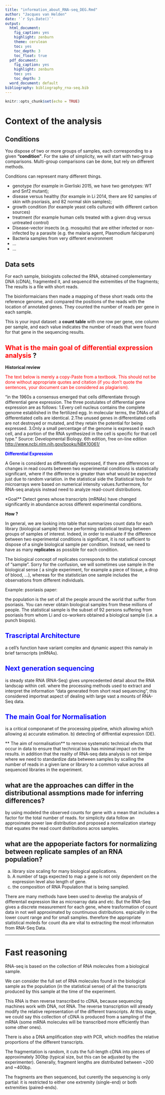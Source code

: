 ```yaml
---
title: "information_about_RNA-seq_DEG.Rmd"
author: "Jacques van Helden"
date: '`r Sys.Date()`'
output:
  html_document:
    fig_caption: yes
    highlight: zenburn
    theme: cerulean
    toc: yes
    toc_depth: 3
    toc_float: true
  pdf_document:
    fig_caption: yes
    highlight: zenburn
    toc: yes
    toc_depth: 3
  word_document: default
bibliography: bibliography_rna-seq.bib
---
```


```r
knitr::opts_chunk$set(echo = TRUE)
```


# Context of the analysis


## Conditions

You dispose of two or more groups of samples, each corresponding to a given **"condition"**. For the sake of simplicity, we will start with two-group comparisons. Multi-group comparisons can be done, but rely on different methods.

Conditions can represent many different things. 

- genotype (for example in Gierliski 2015, we have two genotypes: WT and Snf2 mutant);
- disease versus healthy (for example in Li 2014, there are 92 samples of skin with psoriasis, and 82 normal skin samples);
- growth condition (for example yeast cells cultured with different carbon sources)
- treatment (for example human cells treated with a given drug versus untreated control)
- Disease-vector insects (e.g. mosquito) that are either infected or non-infected by a parasite (e.g. the malaria agent, Plasmodium falciparum)
- Bacteria samples from very different environment
- ...
- ...


## Data sets


For each sample, biologists collected the RNA, obtained complementary DNA (cDNA), fragmented it, and sequencd the extremities of the fragments; The results is a file with short reads. 

The bioinformaicians then made a mapping of these short reads onto the reference genome, and compared the positions of the reads with the location of annotated genes. They counted the number of reads per gene in each sample. 


This is your input dataset:  a **count table** with one row per gene, one column per sample, and each value indicates the number of reads that were found for that gene in the sequencing results. 

## <font color="red">What is the main goal of differential expression analysis</font> ?
**Historical review**

<font color="red">The text below is merely a copy-Paste from a textbook. This should not be done without appropriate quotes and citation (if you don't quote the sentences, your document can be considered as plagiarism). </font>

"in the 1960s a consensus emerged  that cells differentiate through differential gene expression. The three postulates of differential gene expression are as follows:
1.Every cell nucleus contains the complete genome established in the fertilized egg. In molecular terms, the DNAs of all differentiated cells are identical.
2.The unused genes in differentiated cells are not destroyed or mutated, and they retain the potential for being expressed.
3.Only a small percentage of the genome is expressed in each cell, and a portion of the RNA synthesized in the cell is specific for that cell type." Source: Developmental Biology. 6th edition, free on-line edition <http://www.ncbi.nlm.nih.gov/books/NBK10061/>

<font color ="blue"> **Differential Expression ** </font>

A Gene is considerd as differentially expressed, if there are differences or changes in read counts between two experimental conditions is statistically significant, where if the difference is greater than what would be expected just due to random
variation. in the statistical side the Statistical tools for microarrays were based on numerical intensity values.furthermore, for RNA-seq analysis instead need to analyze read-count distributions.



*Goal** Detect genes whose transcripts (mRNAs) have changed significantly in abundance across different experimental conditions.  


**How ?** 

In general, we are looking into table that summarizes count data for each library (biological sample)  thence performing statistical testing between groups of samples of interest. Indeed, in order to evaluate if the difference between two experimental conditions is significant, it is not sufficient to dispose of a single biological sample per condition. Instead, we need to have as many **replicates** as possible for each condition. 


The biological concept of replicates corresponds to the statistical concept of "sample". Sorry for the confusion, we will sometimes use sample in the biological sense ( a single experiment, for example a piece of tissue, a drop of blood, ...), whereas for the statistician one sample includes the observations from different individuals. 

Example: psoriasis paper: 

the population is the set of all the people around the world that suffer from psoriasis. You can never obtain biological samples from these millions of people. The statistical sample is the subset of 92 persons suffering from psoriasis from whom Li and co-workers obtained a biological sample (i.e. a punch biopsis).


## <font color = "blue"> Trascriptal Architecture </font>
a cell's function have variant complex and dynamic aspect this namaly in brief tarnscripts (mRNAs).


## <font color = "blue"> Next generation sequencing </font>

is steady state RNA (RNA-Seq) gives unprecedented detail about the RNA landscap within cell. where the processing methods used to extract and interpret the information "data generated from short read sequencing", this considered importnat aspect of dealing with large vast a mounts of RNA-Seq data.


## <font color = "blue"> The main Goal for Normalisation </font>
is a critical componanet of the processing pipeline, which allowing which allowing 
a) accurate estimation.
b) detecting of diffrential expression (DE).

** The aim of normalisation**
to remove systematic technical efects that occur in data to ensure that technical bias has minimal impact on the results. in addition that the reality of RNA-seq data analysis is not simlpe where we need to standardize data between samples by scalling the number of reads in a given lane or library to a common value across all sequenced libraries in the experiment.

## what are the approaches can differ in the distributional assmptions made for inferring differences?
by using modeled the observed counts for gene with a mean that includes a factor for the total number of reads. for simplicity data follow an approximate power law distribution and proposed a normalization startegy that equates the read count distributions acros samples.

## what are the appoperiate factors for normalizing between replicate samples of an RNA population?
a) library size scaling  for many biological applications.
b) A number of tags expected to map a gene is not only dependent on the expression level also length of gene.
c) the composition of RNA Population that is being sampled.













There are many methods have been used to develop the analysis of differentail expression like as microarray data and etc. But the RNA-Seq gives a discrete measurement for each gene, where trasformation of count data in not well approximated by countinuous distributions. espicailly in the lower count range and for small samples. therefore the appropriate statistical moleds for count dta are vital to extracting the most informaton from RNA-Seq Data.  


****************************************************************
# Fast reasoning

RNA-seq is based on the collection of RNA molecules from a biological sample.


We can consider the full set of RNA molecules found in the biological sample as the population (in the statistical sense) of all the transcripts produced by this sample at the time of the experiment. 

This RNA is then reverse transcribed to cDNA, because sequencing machines work with DNA, not RNA. The reverse transcription will already modify the relative representation of the different transcripts. At this stage, we could say this collection of cDNA is produced from a sampling of the mRNA (some mRNA molecules will be transcribed more efficiently than some other ones). 

There is also a DNA amplification step with PCR, which modifies the relative proportions of the different transcripts. 

The fragmentation is random, it cuts the full-length cDNA into pieces of approximately 300bp (typical size, but this can be adjusted by the experimenter). Generally, fragment lengths are distributed between ~200 and ~400bp. 

The fragments are then sequenced, but curently the sequencing is only partial: it is restricted to either one extremity (single-end) or both extremities (paired-ends).







